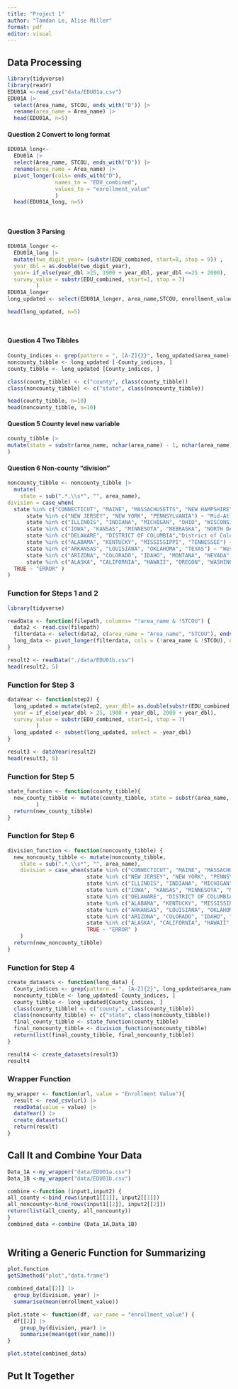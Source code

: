 ```yaml
---
title: "Project 1"
author: "Tamdan Le, Alise Miller"
format: pdf
editor: visual
---
```


## Data Processing

```r
library(tidyverse)
library(readr)
EDU01A <-read_csv("data/EDU01a.csv")
EDU01A |>
  select(Area_name, STCOU, ends_with("D")) |>
  rename(area_name = Area_name) |>
  head(EDU01A, n=5)
```

#### Question 2 Convert to long format

```r
EDU01A_long<-
  EDU01A |>
  select(Area_name, STCOU, ends_with("D")) |>
  rename(area_name = Area_name) |>
  pivot_longer(cols= ends_with("D"),
               names_to = "EDU_combined",
               values_to = "enrollment_value"
               ) 
  head(EDU01A_long, n=5)
  
  
```

#### Question 3 Parsing

```r
EDU01A_longer <-
  EDU01A_long |>
  mutate(two_digit_year= (substr(EDU_combined, start=8, stop = 9)) ,
  year_dbl = as.double(two_digit_year), 
  year= if_else(year_dbl >25, 1900 + year_dbl, year_dbl <=25 + 2000),
  survey_value = substr(EDU_combined, start=1, stop = 7)
         )
EDU01A_longer
long_updated <- select(EDU01A_longer, area_name,STCOU, enrollment_value,year, survey_value)

head(long_updated, n=5)

  
```

#### Question 4 Two Tibbles

```r
County_indices <- grep(pattern = ", [A-Z]{2}", long_updated$area_name)
noncounty_tibble <- long_updated [-County_indices, ]
county_tibble <- long_updated [County_indices, ]

class(county_tibble) <- c("county", class(county_tibble))
class(noncounty_tibble) <- c("state", class(noncounty_tibble))

head(county_tibble, n=10)
head(noncounty_tibble, n=10)
```

#### Question 5 County level new variable

```r
county_tibble |>
mutate(state = substr(area_name, nchar(area_name) - 1, nchar(area_name))
)
```

#### Question 6 Non-county "division"

```r
noncounty_tibble <- noncounty_tibble |>
  mutate(
    state = sub(".*,\\s*", "", area_name),
division = case_when( 
  state %in% c("CONNECTICUT", "MAINE", "MASSACHUSETTS", "NEW HAMPSHIRE", "RHODE ISLAND", "VERMONT") ~ "New England",
      state %in% c("NEW JERSEY", "NEW YORK", "PENNSYLVANIA") ~ "Mid-Atlantic",
      state %in% c("ILLINOIS", "INDIANA", "MICHIGAN", "OHIO", "WISCONSIN") ~ "East North Central",
      state %in% c("IOWA", "KANSAS", "MINNESOTA", "NEBRASKA", "NORTH DAKOTA", "SOUTH DAKOTA") ~ "West North Central",
      state %in% c("DELAWARE", "DISTRICT OF COLUMBIA","District of Columbia", "FLORIDA", "GEORGIA", "MARYLAND", "NORTH CAROLINA", "SOUTH CAROLINA", "VIRGINIA", "WEST VIRGINIA") ~ "South Atlantic",
      state %in% c("ALABAMA", "KENTUCKY", "MISSISSIPPI", "TENNESSEE") ~ "East South Central",
      state %in% c("ARKANSAS", "LOUISIANA", "OKLAHOMA", "TEXAS") ~ "West South Central",
      state %in% c("ARIZONA", "COLORADO", "IDAHO", "MONTANA", "NEVADA", "NEW MEXICO", "UTAH", "WYOMING") ~ "Mountain",
      state %in% c("ALASKA", "CALIFORNIA", "HAWAII", "OREGON", "WASHINGTON") ~ "Pacific",
  TRUE ~ "ERROR" )
)
```

### Function for Steps 1 and 2

```r
library(tidyverse)
```

```r
readData <- function(filepath, columns= "!area_name & !STCOU") {
  data2 <- read.csv(filepath)
  filterdata <- select(data2, c(area_name = "Area_name", "STCOU"), ends_with("D"))
  long_data <- pivot_longer(filterdata, cols = (!area_name & !STCOU), names_to = "EDU_combined", values_to = "enrollment_value")
}
```

```r
result2 <- readData("./data/EDU01b.csv")
head(result2, 5)
```

### Function for Step 3

```r
dataYear <- function(step2) {
  long_updated = mutate(step2, year_dbl= as.double(substr(EDU_combined, start=8, stop = 9)),
  year = if_else(year_dbl > 25, 1900 + year_dbl, 2000 + year_dbl),
  survey_value = substr(EDU_combined, start=1, stop = 7)
         )
  long_updated <- subset(long_updated, select = -year_dbl)
}
```

```r
result3 <- dataYear(result2)
head(result3, 5)
```

### Function for Step 5

```r
state_function <- function(county_tibble){
  new_county_tibble <- mutate(county_tibble, state = substr(area_name, nchar(area_name) - 1, nchar(area_name))
         )
  return(new_county_tibble)
}
```

### Function for Step 6

```r
division_function <- function(noncounty_tibble) {
  new_noncounty_tibble <- mutate(noncounty_tibble,
    state = sub(".*,\\s*", "", area_name),
    division = case_when(state %in% c("CONNECTICUT", "MAINE", "MASSACHUSETTS", "NEW HAMPSHIRE", "RHODE ISLAND", "VERMONT") ~ "New England",
                         state %in% c("NEW JERSEY", "NEW YORK", "PENNSYLVANIA") ~ "Mid-Atlantic",
                         state %in% c("ILLINOIS", "INDIANA", "MICHIGAN", "OHIO", "WISCONSIN") ~ "East North Central",
                         state %in% c("IOWA", "KANSAS", "MINNESOTA", "NEBRASKA", "NORTH DAKOTA", "SOUTH DAKOTA") ~ "West North Central",
                         state %in% c("DELAWARE", "DISTRICT OF COLUMBIA","District of Columbia", "FLORIDA", "GEORGIA", "MARYLAND", "NORTH CAROLINA", "SOUTH CAROLINA", "VIRGINIA", "WEST VIRGINIA") ~ "South Atlantic",
                         state %in% c("ALABAMA", "KENTUCKY", "MISSISSIPPI", "TENNESSEE") ~ "East South Central",
                         state %in% c("ARKANSAS", "LOUISIANA", "OKLAHOMA", "TEXAS") ~ "West South Central",
                         state %in% c("ARIZONA", "COLORADO", "IDAHO", "MONTANA", "NEVADA", "NEW MEXICO", "UTAH", "WYOMING") ~ "Mountain",
                         state %in% c("ALASKA", "CALIFORNIA", "HAWAII", "OREGON", "WASHINGTON") ~ "Pacific",
                         TRUE ~ "ERROR" )
    )
  return(new_noncounty_tibble)
}
```

### Function for Step 4

```r
create_datasets <- function(long_data) {
  County_indices <- grep(pattern = ", [A-Z]{2}", long_updated$area_name)
  noncounty_tibble <- long_updated[-County_indices, ]
  county_tibble <- long_updated[County_indices, ]
  class(county_tibble) <- c("county", class(county_tibble))
  class(noncounty_tibble) <- c("state", class(noncounty_tibble))
  final_county_tibble <- state_function(county_tibble)
  final_noncounty_tibble <- division_function(noncounty_tibble)
  return(list(final_county_tibble, final_noncounty_tibble))
}
```

```r
result4 <- create_datasets(result3)
result4
```

### Wrapper Function

```r
my_wrapper <- function(url, value = "Enrollment Value"){
  result <- read_csv(url) |>
  readData(value = value) |>
  dataYear() |>
  create_datasets()
  return(result)
}  
```

## Call It and Combine Your Data

```r
Data_1A <-my_wrapper("data/EDU01a.csv")
Data_1B <-my_wrapper("data/EDU01b.csv")

combine <-function (input1,input2) { 
all_county <-bind_rows(input1[[1]], input2[[1]])
all_noncounty<-bind_rows(input1[[2]], input2[[2]])
return(list(all_county, all_noncounty))
}
combined_data <-combine (Data_1A,Data_1B)
  
```

## Writing a Generic Function for Summarizing

```r
plot.function
getS3method("plot","data.frame")
```
```r
combined_data[[2]] |>
  group_by(division, year) |>
  summarise(mean(enrollment_value))
```


```r
plot.state <- function(df, var_name = "enrollment_value") {
  df[[2]] |> 
    group_by(division, year) |> 
    summarise(mean(get(var_name)))
}
```

```r
plot.state(combined_data)
```


## Put It Together
